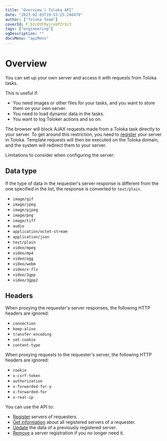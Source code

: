 ```yaml
---
title: "Overview | Toloka API"
date: "2023-02-03T19:53:25.246479"
author: ["Toloka Team"]
coverId: F_bIcOYF9yjrxkPZrXc3
tags: ["engineering"]
ogDescription: ""
docsMenu: "apiMenu"
---
```


# Overview

You can set up your own server and access it with requests from Toloka tasks.

This is useful if:

- You need images or other files for your tasks, and you want to store them on your own server.
- You need to load dynamic data in the tasks.
- You want to log Toloker actions and so on.

The browser will block AJAX requests made from a Toloka task directly to your server. To get around this restriction, you need to [register](/docs-new/api/httpproxy-registration) your server in Toloka. Template requests will then be executed on the Toloka domain, and the system will redirect them to your server.

Limitations to consider when configuring the server:

## Data type

If the type of data in the requester's server response is different from the one specified in the list, the response is converted to `text/plain`.

- `image/gif`
- `image/jpeg`
- `image/pjpeg`
- `image/png`
- `image/tiff`
- `audio`
- `application/octet-stream`
- `application/json`
- `text/plain`
- `video/mpeg`
- `video/mp4`
- `video/ogg`
- `video/webm`
- `video/x-flv`
- `video/3gpp`
- `video/3gpp2`

## Headers

When proxying the requester's server responses, the following HTTP headers are ignored:

- `connection`
- `keep-alive`
- `transfer-encoding`
- `set-cookie`
- `content-type`

When proxying requests to the requester's server, the following HTTP headers are ignored:

- `cookie`
- `x-csrf-token`
- `authorization`
- `x-forwarded-for-y`
- `x-forwarded-for`
- `x-real-ip`

You can use the API to:

- [Register](/docs-new/api/httpproxy-registration) servers of requesters.
- [Get information](/docs-new/api/httpproxy-get-info) about all registered servers of a requester.
- [Update](/docs-new/api/httpproxy-edit) the data of a previously registered server.
- [Remove](/docs-new/api/httpproxy-delete) a server registration if you no longer need it.
